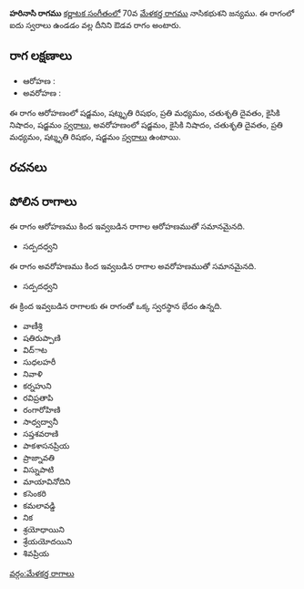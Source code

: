 {{Infobox ragam
	| name          	= హరినాసి
	| synonym	    	= 
	| mela          	= 
	| chakra        	= 
	| janaka        	= 
	| type          	= ఔడవ
	| arohanam      	= {{svaraC|S|R3|M2|D2|N2|S'}} 
	| avarohanam    	= {{svaraC|S'|N2|D2|M2|R3|S}}
	| jeeva         	=
	| chhaya        	=
	| nyasa         	=
	| vishesha      	= 
	| equivalent  		= 
}}
{{కర్ణాటక సంగీత రాగాలు}}
'''హరినాసి రాగము''' [[కర్ణాటక సంగీతం]]లో 70వ [[మేళకర్త రాగము]] నాసికభుశని జన్యము.  ఈ రాగంలో ఐదు స్వరాలు ఉండడం వల్ల దీనిని ఔడవ రాగం అంటారు.


==రాగ లక్షణాలు==


* ఆరోహణ : {{svaraC|S|R3|M2|D2|N2|S'}} 
* అవరోహణ : {{svaraC|S'|N2|D2|M2|R3|S}}

ఈ రాగం ఆరోహణంలో షడ్జమం, షట్శృతి రిషభం, ప్రతి మధ్యమం, చతుశృతి దైవతం, కైసికి నిషాదం, షడ్జమం [[స్వరాలు]], అవరోహణంలో షడ్జమం, కైసికి నిషాదం, చతుశృతి దైవతం, ప్రతి మధ్యమం, షట్శృతి రిషభం, షడ్జమం [[స్వరాలు]] ఉంటాయి.

==రచనలు==



==పోలిన రాగాలు==
ఈ రాగం ఆరోహణము కింద ఇవ్వబడిన రాగాల ఆరోహణముతో సమానమైనది.
* సద్పదధ్వని

ఈ రాగం అవరోహణము కింద ఇవ్వబడిన రాగాల అవరోహణముతో సమానమైనది.
* సద్పదధ్వని

ఈ క్రింద ఇవ్వబడిన రాగాలకు ఈ రాగంతో ఒక్క స్వరస్థాన భేదం ఉన్నది.
* వాణీశ్రి
* షతిరుప్పాణి
* విద్ాట
* సుధలహరీ
* నివాళి
* కర్నహుని
* రవిప్రతాపి
* రంగారోహిణి
* సాధ్వద్వానీ
* సప్తశవరాణి
* పాకశాసనప్రియ
* ప్రాజ్నావతి
* విస్నుపాటి
* మాయావినోదిని
* కసెంకరి
* కమలావడ్డి
* నిక
* శ్రయోధాయిని
* శ్రేయయోదయిని
* శివప్రియ



[[వర్గం:మేళకర్త రాగాలు]]
